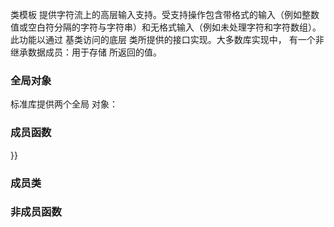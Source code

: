 {{cpp/title|basic_istream}}
{{cpp/io/basic_istream/navbar}}
{{ddcl|header=istream|1=
template&lt; 
    class CharT, 
    class Traits = std::char_traits&lt;CharT&gt;
&gt; class basic_istream : virtual public std::basic_ios&lt;CharT, Traits&gt;
}}

类模板 {{tt|basic_istream}} 提供字符流上的高层输入支持。受支持操作包含带格式的输入（例如整数值或空白符分隔的字符与字符串）和无格式输入（例如未处理字符和字符数组）。此功能以通过 {{tt|basic_ios}} 基类访问的底层 {{tt|basic_streambuf}} 类所提供的接口实现。大多数库实现中， {{tt|basic_istream}} 有一个非继承数据成员：用于存储 {{l2tf|cpp/io/basic_istream/gcount}} 所返回的值。

{{inheritance diagram/std-basic_istream}}

{{cpp/basic char typedefs|istream}}

===全局对象===
标准库提供两个全局 {{tt|basic_istream}} 对象：
{{dsc begin}}
{{dsc header | iostream}}
{{dsc inc | cpp/io/dsc cin}}
{{dsc end}}

{{cpp/io/member types}}

===成员函数===
{{dsc begin}}
{{dsc inc | cpp/io/basic_istream/dsc constructor}}
{{dsc inc | cpp/io/basic_istream/dsc destructor}}
{{dsc inc | cpp/io/basic_istream/dsc operator{{=}}}}

{{dsc h2 |带格式的输入}}
{{dsc inc | cpp/io/basic_istream/dsc operator_gtgt}}

{{dsc h2 |无格式输入}}
{{dsc inc | cpp/io/basic_istream/dsc get}}
{{dsc inc | cpp/io/basic_istream/dsc peek}}
{{dsc inc | cpp/io/basic_istream/dsc unget}}
{{dsc inc | cpp/io/basic_istream/dsc putback}}
{{dsc inc | cpp/io/basic_istream/dsc getline}}
{{dsc inc | cpp/io/basic_istream/dsc ignore}}
{{dsc inc | cpp/io/basic_istream/dsc read}}
{{dsc inc | cpp/io/basic_istream/dsc readsome}}
{{dsc inc | cpp/io/basic_istream/dsc gcount}}

{{dsc h2 |寻位}}
{{dsc inc | cpp/io/basic_istream/dsc tellg}}
{{dsc inc | cpp/io/basic_istream/dsc seekg}}

{{dsc h2 |杂项}}
{{dsc inc | cpp/io/basic_istream/dsc sync}}
{{dsc inc | cpp/io/basic_istream/dsc swap}}
{{dsc end}}

===成员类===
{{dsc begin}}
{{dsc inc | cpp/io/basic_istream/dsc sentry}}
{{dsc end}}

===非成员函数===
{{dsc begin}}
{{dsc inc | cpp/io/basic_istream/dsc operator_gtgt2}}
{{dsc end}}

{{cpp/io/basic_ios/inherit}}
{{cpp/io/ios_base/inherit}}

{{langlinks|de|en|es|fr|it|ja|pt|ru}}